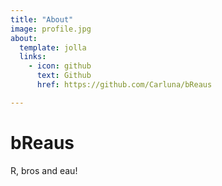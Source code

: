 ```yaml
---
title: "About"
image: profile.jpg
about:
  template: jolla
  links:
    - icon: github
      text: Github
      href: https://github.com/Carluna/bReaus

---
```

# bReaus

R, bros and eau!